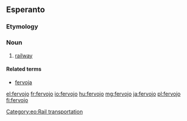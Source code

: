 ==Esperanto==

===Etymology===
{{compound|fero|gloss1=iron|vojo|gloss2=way|lang=eo}}

===Noun===
{{eo-head}}

# [[railway]]

====Related terms====
* [[fervoja]]

[[Category:eo:Rail transportation]]
{{eo GCSE|7}}

[[el:fervojo]]
[[fr:fervojo]]
[[io:fervojo]]
[[hu:fervojo]]
[[mg:fervojo]]
[[ja:fervojo]]
[[pl:fervojo]]
[[fi:fervojo]]